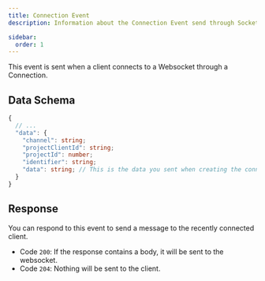 ```yaml
---
title: Connection Event
description: Information about the Connection Event send through Socketless Webhook.

sidebar:
  order: 1
---
```


This event is sent when a client connects to a Websocket through a Connection.

## Data Schema

```ts
{
  // ...
  "data": {
    "channel": string;
    "projectClientId": string;
    "projectId": number;
    "identifier": string;
    "data": string; // This is the data you sent when creating the connection
  }
}
```

## Response

You can respond to this event to send a message to the recently connected client.

- Code `200`: If the response contains a body, it will be sent to the websocket.
- Code `204`: Nothing will be sent to the client.
